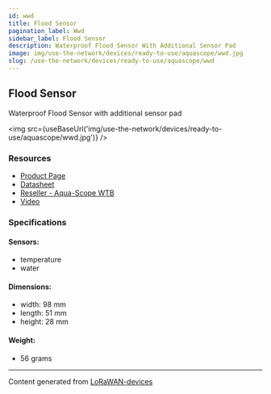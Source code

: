 ```yaml
---
id: wwd
title: Flood Sensor
pagination_label: Wwd
sidebar_label: Flood Sensor
description: Waterproof Flood Sensor With Additional Sensor Pad
image: img/use-the-network/devices/ready-to-use/aquascope/wwd.jpg
slug: /use-the-network/devices/ready-to-use/aquascope/wwd
---
```



## Flood Sensor

Waterproof Flood Sensor with additional sensor pad

<img src={useBaseUrl('img/use-the-network/devices/ready-to-use/aquascope/wwd.jpg')} />

### Resources

- [Product Page](https://www.aqua-scope.com/flood-sensor.html)
- [Datasheet](https://www.aqua-scope.com/fileadmin/docs/WWDLWE_DataSheet.pdf)
- [Reseller - Aqua-Scope WTB](https://www.aqua-scope.com/buy.html)
- [Video](https://www.youtube.com/watch?v=SsR9Trlw3SU)

### Specifications

#### Sensors:

- temperature
- water

#### Dimensions:

- width: 98 mm
- length: 51 mm
- height: 28 mm

#### Weight:

- 56 grams

---

Content generated from [LoRaWAN-devices](https://github.com/TheThingsNetwork/lorawan-devices)
